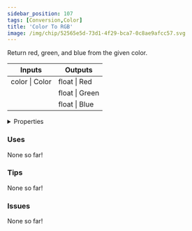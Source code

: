 ```yaml
---
sidebar_position: 107
tags: [Conversion,Color]
title: 'Color To RGB'
image: /img/chip/52565e5d-73d1-4f29-bca7-0c8ae9afcc57.svg
---
```


Return red, green, and blue from the given color.



<IChip uuid="52565e5d-73d1-4f29-bca7-0c8ae9afcc57"/>

<table><thead><tr><th>Inputs</th><th>Outputs</th></tr></thead><tbody><tr><td>color | Color</td><td>float | Red</td></tr><tr><td /><td>float | Green</td></tr><tr><td /><td>float | Blue</td></tr></tbody></table>

<details>
  <summary>Properties</summary>
  <div>
    <div>
    <table>
      <tbody>
        <tr>
          <td>Is beta required?</td>
          <td>No</td>
        </tr>
        <tr>
          <td>Is chip a trolling risk?</td>
          <td>No</td>
        </tr>
        <tr>
          <td>Is chip a role assignment risk?</td>
          <td>No</td>
        </tr>
        <tr>
          <td>Chip UUID</td>
          <td>52565e5d-73d1-4f29-bca7-0c8ae9afcc57</td>
        </tr>
        <tr>
          <td>Room availability</td>
          <td>Available everywhere</td>
        </tr>
      </tbody>
    </table>
    </div>
  </div>
</details>

### Uses

None so far!

### Tips

None so far!

### Issues

None so far!